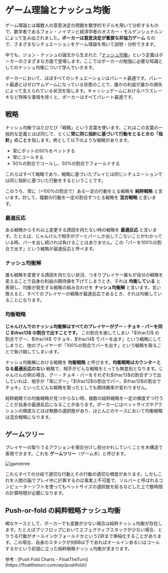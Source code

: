 # ゲーム理論とナッシュ均衡

ゲーム理論とは複数人の意思決定の問題を数学的モデルを用いて分析するもので、数学者であるフォン・ノイマンと経済学者のオスカー・モルゲンシュテルンによって生み出されました。**ポーカーは意思決定が重要な非協力ゲーム** なので、さまざまなシチュエーションをゲーム理論を用いて説明・分析できます。

中でも、ジョン・ナッシュの論文から生まれた「[ナッシュ均衡](https://ja.wikipedia.org/wiki/%E3%83%8A%E3%83%83%E3%82%B7%E3%83%A5%E5%9D%87%E8%A1%A1)」という定義はポーカーのさまざまな方面で登場します。ここではポーカーの勉強に必要な知識としてのナッシュ均衡について学んでいきます。

<Callout>
  ポーカーにおいて、ほぼすべてのシチュエーションはパレート最適です。パレート最適とはゼロサムゲームになっている状態のことで、誰かの利益が誰かの損失によって支えられている状況を指します。キャッシュゲームにおけるハウスレーキなど特殊な事情を除くと、ポーカーはすべてパレート最適です。
</Callout>

## 戦略

ナッシュ均衡ではたびたび「戦略」という言葉を使います。これはこの言葉の一般的な定義とほぼ同じで、とくに**常に同じ指針に基づいて行動をとるときの「指針」のこと**を指します。例として以下のような戦略があります。

- 常にポットの50%をベットする
- 常にコールする
- 50%の割合でコールし、50%の割合でフォールドする

これらはすべて戦略であり、戦略に基づいたプレイとは同じシチュエーションでは同じ指針に基づいた行動をするということです。

このうち、常に（=100%の割合で）ある一定の行動をとる戦略を **純粋戦略** と言います。対して、複数の行動を一定の割合ずつとる戦略を **混合戦略** と言います。

### 最適反応

ある戦略からそれ以上変更する誘因を持たない時の戦略を **最適反応** と言います。たとえば、じゃんけんで相手がグーとパーしか出してこないことがわかっている時、パーを出し続ければ負けることはありません。この「パーを100%の割合で出す」という戦略が最適反応と呼べます。

### ナッシュ均衡解

誰も戦略を変更する誘因を持たない状況、つまりプレイヤー誰もが自分の戦略を変えることで自身の利益の期待値を下げてしまうとき、それは **均衡している** と表現し、均衡が発生する戦略の組み合わせを **ナッシュ均衡解** と言います。言い換えると、すべてのプレイヤーの戦略が最適反応であるとき、それは均衡していることになります。

### 均衡戦略

**じゃんけんでのナッシュ均衡解はすべてのプレイヤーがグー・チョキ・パーを同じ $\frac13$ の割合で出すことです。** この割合を崩してしまい「$\frac12$ の割合でグー、$\frac14$ でチョキ、$\frac14$ でパーを出す」という戦略にしてしまうと、他のプレイヤーが「100%の割合でパーを出す」という戦略を取ることで負け越してしまいます。

ナッシュ均衡解における戦略を **均衡戦略** と呼びます。**均衡戦略はカウンターとなる最適反応のない** 戦略で、相手がどんな戦略をとっても無差別となります。じゃんけんの例の場合、グー・チョキ・パーをそれぞれ$\frac13$の割合ずつで出していれば、相手が「常にグー」「$\frac12$の割合でパー、$\frac12$の割合でチョキ」といったどんな戦略を取ったとしても期待勝率が変わりません。

純粋戦略での均衡戦略が見つからない時、複数の純粋戦略を一定の頻度ずつ行うことが自身の最適反応になることがあります。ポーカーにはベットサイズやアクションの頻度などほぼ無数の選択肢があり、ほとんどのケースにおいて均衡戦略は混合戦略になります。

## ゲームツリー

プレイヤーの取りうるアクションを場合分けし枝分かれしていくことを木構造で表現できます。これを **ゲームツリー**（ゲーム木）と呼びます。

![gametree](https://mermaid.ink/svg/pako:eNqNksFKxDAQQH-lzHl7SEsPzUHYRnrzsnvtJbTZtWhbyaYLsuzB5OQHiD8giCh48Cb-zfyIsV23YAJuCCQ8XiaTyeyg7CoBFDaKK3Fe87XkTbiNijawY04YDdA8onlD_YTGzq95gPrDrmheRykji8SxsiDJsgPQn0cx9oixR2QeD80d6mc0BvX7Ib1oQRJPgsS926qpx0w9IiP_v9la0SlW7o1lHlC_jCKa-6MbnewSFoTh2VB5h8R_CZu-aSBD1RzGiIPyCcW_J1MHschBuUUwg0bIhteVba7dj1KAuhSNKIDabcXlVQFFux9M3qtueduWQJXsxQz6m2rqRqArfr2xVFS16uTF2K9l167qNey_AWPMHyo)

これらすべての分岐で適切な行動とその行動の適切な頻度があります。しかしこれを人間の脳でプレイ中に計算するのは事実上不可能で、ソルバーと呼ばれるコンピューターソフトを使ってもベットサイズの選択肢を絞るなどした上で数時間の計算時間が必要になります。

## Push-or-fold の純粋戦略ナッシュ均衡

稀なケースとして、ポーカーでも変数が少ない場合は純粋ナッシュ均衡が存在します。たとえばプリフロップにおいてエフェクティブスタックが少ない場合、とりうる行動がオールインかフォールドかという2択まで単純化することがあります。この場合、自身のスタックが何BB以下であればオールインあるいはコールするかという前提に立った純粋戦略ナッシュ均衡が求まります。

<Callout emoji="🔗">
  参考 : [Push Fold Charts -
  FloatTheTurn](https://floattheturn.com/wp/pushfold/)
</Callout>
